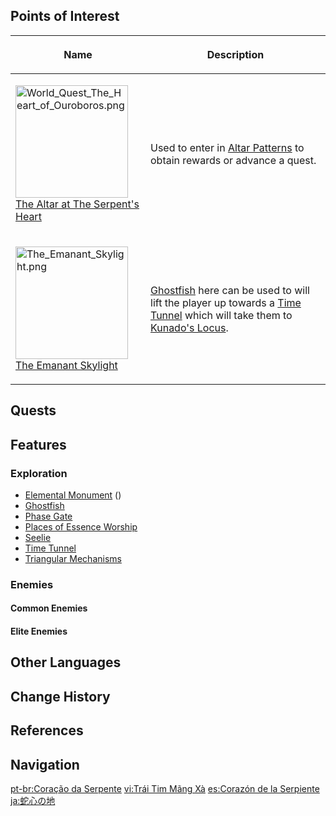 {{Location Infobox
|image        = The Serpent's Heart.png
|type         = Subarea
|region       = Inazuma
|area         = Enkanomiya
|map          = Enkanomiya
}}
{{Location Intro|description=<p></p>}}

==Points of Interest==
{| class="article-table alternating-colors-table tdc1" style="width: 100%;"
! style="width: 200px;" | Name
! Description
|- id="The Altar at The Serpent's Heart"
| [[File:World Quest The Heart of Ouroboros.png|180px]]<br />[[The Altar at The Serpent's Heart]]
| Used to enter in [[Altar Patterns]] to obtain rewards or advance a quest.
|- id="The Emanant Skylight"
| [[File:The Emanant Skylight.png|180px]]<br />[[The Emanant Skylight]]
| [[Ghostfish]] here can be used to will lift the player up towards a [[Time Tunnel]] which will take them to [[Kunado's Locus]].
|}

==Quests==
{{Quests by Category List|heo=1}}

==Features==
===Exploration===
*[[Elemental Monument]] ({{Hydro}})
*[[Ghostfish]]
*[[Phase Gate]]
*[[Places of Essence Worship]]
*[[Seelie]]
*[[Time Tunnel]]
*[[Triangular Mechanisms]]

===Enemies===
====Common Enemies====
{{Column|2|
*{{Enemy|Hilichurl}}
*{{Enemy|Hilichurl Fighter}}
*{{Enemy|Electro Samachurl}}
*{{Enemy|Geo Samachurl}}
*{{Enemy|Hydro Samachurl}}
*{{Enemy|Cryo Slime}}
*{{Enemy|Geo Slime}}
*{{Enemy|Hydro Slime}}
*{{Enemy|Pyro Whopperflower}}
}}

====Elite Enemies====
{{Column|2|
*{{Enemy|Abyss Herald: Wicked Torrents}}
*{{Enemy|Abyss Lector: Violet Lightning}}
*{{Enemy|Cryo Abyss Mage}}
*{{Enemy|Hydro Abyss Mage}}
*{{Enemy|Pyro Abyss Mage}}
*{{Enemy|Primordial Bathysmal Vishap}}
*{{Enemy|Primordial Bathysmal Vishap Hatchling}}
*{{Enemy|Thunderhelm Lawachurl}}
*{{Enemy|Blazing Axe Mitachurl}}
*{{Enemy|Ruin Cruiser}}
*{{Enemy|Ruin Defender}}
*{{Enemy|Ruin Destroyer}}
*{{Enemy|Ruin Hunter}}
*{{Enemy|Ruin Guard}}
}}

==Other Languages==
{{Other Languages
|en      = The Serpent's Heart
|zhs     = 蛇心之地
|zhs_rm  = Shéxīn zhī Dì
|zht     = 蛇心之地
|zht_rm  = Shéxīn zhī Dì
|zh_tl   = Locus of the Serpent's Heart
|ja      = {{Rubi|蛇|じゃ|心|しん}}の{{Rubi|地|ち}}
|ja_rm   = Jashin no Chi<ref>[[Map]], Label: The Serpent's Heart (Japanese)</ref>
|ja_tl   = Land of The Serpent's Heart
|ko      = 뱀의 심장
|ko_rm   = Baem-ui Simjang
|ko_tl   = The Serpent's Heart
|es      = Corazón de la Serpiente
|es_tl   = The Serpent's Heart
|fr      = Cœur du serpent
|fr_tl   = Serpent's Heart
|ru      = Сердце змея
|ru_tl   = The Serpent's Heart
|th      = The Serpent's Heart
|vi      = Trái Tim Mãng Xà
|vi_tl   = Serpent's Heart
|de      = Schlangenherz
|de_tl   = Serpent's Heart
|id      = The Serpent's Heart
|pt      = Coração da Serpente
|pt_tl   = Serpent's Heart
|tr      = Yılan Kalbi
|tr_tl   = 
|it      = Il Cuore del Serpente
|it_tl   = The Serpent's Heart
}}

==Change History==
{{Change History|2.4}}

==References==
{{Reflist}}

==Navigation==
{{Area Navbox|Inazuma}}

[[pt-br:Coração da Serpente]]
[[vi:Trái Tim Mãng Xà]]
[[es:Corazón de la Serpiente]]
[[ja:蛇心の地]]